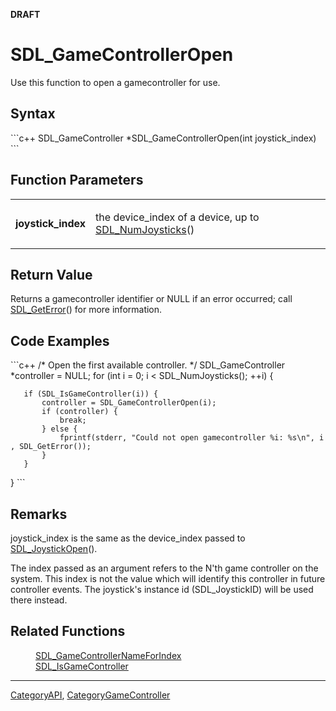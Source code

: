 <!-- pragma section-numbers off -->
<!-- pragma camelcase off -->
'''DRAFT'''

<!-- #*^*^*^*^*See http://wiki.libsdl.org/moin.cgi/SGFunctions for details on editing this page*^*^*^*^* -->


= SDL_GameControllerOpen =
Use this function to open a gamecontroller for use.




== Syntax ==
```c++
SDL_GameController *SDL_GameControllerOpen(int joystick_index)
```

== Function Parameters ==
{|
|'''joystick_index'''
|the device_index of a device, up to [[SDL_NumJoysticks]]()
|}

== Return Value ==
Returns a gamecontroller identifier or NULL if an error occurred; call [[SDL_GetError]]() for more information.


== Code Examples ==
```c++
/* Open the first available controller. */
SDL_GameController *controller = NULL;
for (int i = 0; i < SDL_NumJoysticks(); ++i) {
    if (SDL_IsGameController(i)) {
        controller = SDL_GameControllerOpen(i);
        if (controller) {
            break;
        } else {
            fprintf(stderr, "Could not open gamecontroller %i: %s\n", i, SDL_GetError());
        }
    }
}
```


== Remarks ==
joystick_index is the same as the device_index passed to [[SDL_JoystickOpen]]().

The index passed as an argument refers to the N'th game controller on the system. This index is not the value which will identify this controller in future controller events.  The joystick's instance id (SDL_JoystickID) will be used there instead.

== Related Functions ==
:[[SDL_GameControllerNameForIndex]]
:[[SDL_IsGameController]]

----
[[CategoryAPI]], [[CategoryGameController]]
